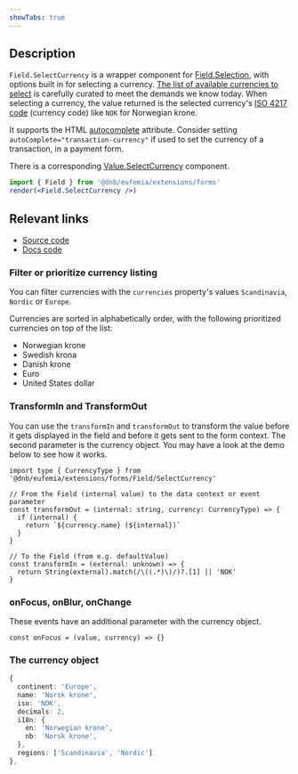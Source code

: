 ```yaml
---
showTabs: true
---
```


## Description

`Field.SelectCurrency` is a wrapper component for [Field.Selection](/uilib/extensions/forms/base-fields/Selection), with options built in for selecting a currency.
[The list of available currencies to select](/uilib/extensions/forms/feature-fields/SelectCurrency/properties/#list-of-available-currencies) is carefully curated to meet the demands we know today.
When selecting a currency, the value returned is the selected currency's [ISO 4217 code](https://en.wikipedia.org/wiki/ISO_4217) (currency code) like `NOK` for Norwegian krone.

It supports the HTML [autocomplete](https://developer.mozilla.org/en-US/docs/Web/HTML/Attributes/autocomplete) attribute. Consider setting `autoComplete="transaction-currency"` if used to set the currency of a transaction, in a payment form.

There is a corresponding [Value.SelectCurrency](/uilib/extensions/forms/Value/SelectCurrency) component.

```jsx
import { Field } from '@dnb/eufemia/extensions/forms'
render(<Field.SelectCurrency />)
```

## Relevant links

- [Source code](https://github.com/dnbexperience/eufemia/tree/main/packages/dnb-eufemia/src/extensions/forms/Field/SelectCurrency)
- [Docs code](https://github.com/dnbexperience/eufemia/tree/main/packages/dnb-design-system-portal/src/docs/uilib/extensions/forms/feature-fields/SelectCurrency)

### Filter or prioritize currency listing

You can filter currencies with the `currencies` property's values `Scandinavia`, `Nordic` or `Europe`.

Currencies are sorted in alphabetically order, with the following prioritized currencies on top of the list:

- Norwegian krone
- Swedish krona
- Danish krone
- Euro
- United States dollar

### TransformIn and TransformOut

You can use the `transformIn` and `transformOut` to transform the value before it gets displayed in the field and before it gets sent to the form context. The second parameter is the currency object. You may have a look at the demo below to see how it works.

```tsx
import type { CurrencyType } from '@dnb/eufemia/extensions/forms/Field/SelectCurrency'

// From the Field (internal value) to the data context or event parameter
const transformOut = (internal: string, currency: CurrencyType) => {
  if (internal) {
    return `${currency.name} (${internal})`
  }
}

// To the Field (from e.g. defaultValue)
const transformIn = (external: unknown) => {
  return String(external).match(/\((.*)\)/)?.[1] || 'NOK'
}
```

### onFocus, onBlur, onChange

These events have an additional parameter with the currency object.

```tsx
const onFocus = (value, currency) => {}
```

### The currency object

```ts
{
  continent: 'Europe',
  name: 'Norsk krone',
  iso: 'NOK',
  decimals: 2,
  i18n: {
    en: 'Norwegian krone',
    nb: 'Norsk krone',
  },
  regions: ['Scandinavia', 'Nordic']
},
```
